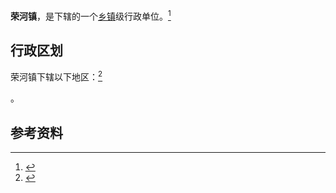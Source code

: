 {{中国乡级行政区|14/08/22/103/000}}

'''荣河镇'''，是{{PRC admin/fullname|14/08/22/103/000|3}}下辖的一个[[乡镇|乡镇]]级行政单位。<ref>{{PRC admin/ref sgc|{{PRC admin/parent|14/08/22/103/000}}}}</ref>

== 行政区划 ==

荣河镇下辖以下地区：<ref>{{PRC admin/ref sgc|14/08/22/103/000}}</ref>

{{PRC admin/children|14/08/22/103/000}}。

== 参考资料 ==

{{reflist}}

{{行政区划小作品}}
{{PRC admin/navcat|14/08/22/103/000}}